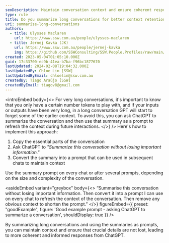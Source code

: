 ```yaml
---
seoDescription: Maintain conversation context and ensure coherent responses by summarizing long conversations and using summaries as prompts.
type: rule
title: Do you summarize long conversations for better context retention?
uri: summarize-long-conversations
authors:
  - title: Ulysses Maclaren
    url: https://www.ssw.com.au/people/ulysses-maclaren
  - title: Jernej Kavka (JK)
    url: https://www.ssw.com.au/people/jernej-kavka
    img: https://github.com/SSWConsulting/SSW.People.Profiles/raw/main/Jernej-Kavka/Images/Jernej-Kavka-Profile.jpg
created: 2023-05-04T01:05:10.000Z
guid: 17c33700-ec9b-41ea-b7ba-f96bc1877670
lastUpdated: 2024-02-08T19:04:32.000Z
lastUpdatedBy: Chloe Lin [SSW]
lastUpdatedByEmail: chloelin@ssw.com.au
createdBy: Tiago Araújo [SSW]
createdByEmail: tiagov8@gmail.com
---
```


<introEmbed
  body={<>
For very long conversations, it's important to know that you only have a certain number tokens to play with, and if your inputs or outputs have been very long, in a long conversation GPT will start to forget some of the earlier context. To avoid this, you can ask ChatGPT to summarize the conversation and then use that summary as a prompt to refresh the context during future interactions.
  </>}
/>
Here's how to implement this approach:

1. Copy the essential parts of the conversation
2. Ask ChatGPT to _"Summarize this conversation without losing important information."_
3. Convert the summary into a prompt that can be used in subsequent chats to maintain context

Use the summary prompt on every chat or after several prompts, depending on the size and complexity of the conversation.

<asideEmbed
  variant="greybox"
  body={<>
    “Summarise this conversation without losing important information. Then convert it into a prompt I can use on every chat to refresh the context of the conversation. Then remove any obvious context to shorten the prompt.”
  </>}
  figureEmbed={{
    preset: "goodExample",
    figure: 'Good example prompt - asking ChatGPT to summarize a conversation',
    shouldDisplay: true
  }}
/>

By summarizing long conversations and using the summaries as prompts, you can maintain context and ensure that crucial details are not lost, leading to more coherent and informed responses from ChatGPT.
